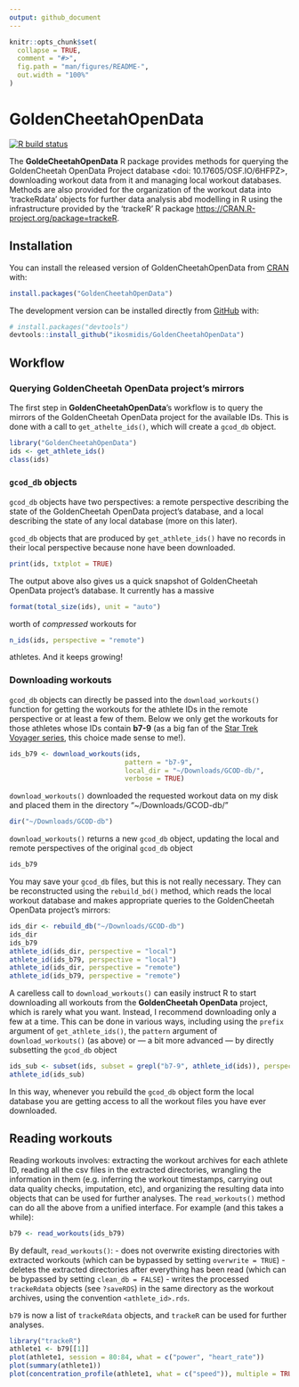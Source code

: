```yaml
---
output: github_document
---
```


<!-- README.md is generated from README.Rmd. Please edit that file -->

```r
knitr::opts_chunk$set(
  collapse = TRUE,
  comment = "#>",
  fig.path = "man/figures/README-",
  out.width = "100%"
)
```

# GoldenCheetahOpenData

<!-- badges: start -->
[![R build status](https://github.com/ikosmidis/GoldenCheetahOpenData/workflows/R-CMD-check/badge.svg)](https://github.com/ikosmidis/GoldenCheetahOpenData/actions)
<!-- badges: end -->

The **GoldeCheetahOpenData** R package provides methods for querying
the GoldenCheetah OpenData Project database <doi:
10.17605/OSF.IO/6HFPZ>, downloading workout data from it and managing
local workout databases. Methods are also provided for the
organization of the workout data into 'trackeRdata' objects for
further data analysis abd modelling in R using the infrastructure
provided by the 'trackeR' R package <https://CRAN.R-project.org/package=trackeR>.

## Installation

You can install the released version of GoldenCheetahOpenData from [CRAN](https://CRAN.R-project.org) with:

``` r
install.packages("GoldenCheetahOpenData")
```

The development version can be installed directly from [GitHub](https://github.com/) with:

``` r
# install.packages("devtools")
devtools::install_github("ikosmidis/GoldenCheetahOpenData")
```
## Workflow

### Querying GoldenCheetah OpenData project's mirrors

The first step in **GoldenCheetahOpenData**'s workflow is to query the mirrors of the GoldenCheetah OpenData project for the available IDs. This is done with a call to `get_athelte_ids()`, which will create a `gcod_db` object.
```r
library("GoldenCheetahOpenData")
ids <- get_athlete_ids()
class(ids)
```

### `gcod_db` objects
`gcod_db` objects have two perspectives: a remote perspective describing the state of the GoldenCheetah OpenData project's database, and a local describing the state of any local database (more on this later).

`gcod_db` objects that are produced by `get_athlete_ids()` have no records in their local perspective because none have been downloaded.
```r
print(ids, txtplot = TRUE)
```

The output above also gives us a quick snapshot of GoldenCheetah OpenData project's database. It currently has a massive
```r
format(total_size(ids), unit = "auto")
```
worth of *compressed* workouts for
```r
n_ids(ids, perspective = "remote")
```
athletes. And it keeps growing!

### Downloading workouts
`gcod_db` objects can directly be passed into the `download_workouts()` function for getting the workouts for the athlete IDs in the remote perspective or at least a few of them. Below we only get the workouts for those athletes whose IDs contain **b7-9** (as a big fan of the [Star Trek Voyager series](https://en.wikipedia.org/wiki/Star_Trek:_Voyager), this choice made sense to me!). 
```r
ids_b79 <- download_workouts(ids,
                             pattern = "b7-9",
                             local_dir = "~/Downloads/GCOD-db/",
                             verbose = TRUE)
```

`download_workouts()` downloaded the requested workout data on my disk and placed them in the directory "~/Downloads/GCOD-db/"
```r
dir("~/Downloads/GCOD-db")
```

`download_workouts()` returns a new `gcod_db` object, updating the local and remote perspectives of the original `gcod_db` object
```r
ids_b79
```

You may save your `gcod_db` files, but this is not really necessary. They can be reconstructed using the `rebuild_bd()` method, which reads the local workout database and makes appropriate queries to the GoldenCheetah OpenData project's mirrors:
```r
ids_dir <- rebuild_db("~/Downloads/GCOD-db")
ids_dir
ids_b79
athlete_id(ids_dir, perspective = "local")
athlete_id(ids_b79, perspective = "local")
athlete_id(ids_dir, perspective = "remote")
athlete_id(ids_b79, perspective = "remote")
```

A carelless call to `download_workouts()` can easily instruct R to start downloading all workouts from the **GoldenCheetah OpenData** project, which is rarely what you want. Instead, I recommend downloading only a few at a time. This can be done in various ways, including using the `prefix` argument of `get_athlete_ids()`, the `pattern` argument of `download_workouts()` (as above) or --- a bit more advanced --- by directly subsetting the `gcod_db` object
```r
ids_sub <- subset(ids, subset = grepl("b7-9", athlete_id(ids)), perspective = "remote")
athlete_id(ids_sub)
```
In this way, whenever you rebuild the `gcod_db` object form the local database you are getting access to all the workout files you have ever downloaded.

## Reading workouts
Reading workouts involves: extracting the workout archives for each athlete ID, reading all the csv files in the extracted directories, wrangling the information in them (e.g. inferring the workout timestamps, carrying out data quality checks, imputation, etc), and organizing the resulting data into objects that can be used for further analyses. The `read_workouts()` method can do all the above from a unified interface. For example (and this takes a while):
```r
b79 <- read_workouts(ids_b79)
```
By default, `read_workouts()`:
- does not overwrite existing directories with extracted workouts (which can be bypassed by setting `overwrite = TRUE`) 
- deletes the extracted directories after everything has been read (which can be bypassed by setting `clean_db = FALSE`)
- writes the processed `trackeRdata` objects (see `?saveRDS`) in the same directory as the workout archives, using the convention `<athlete_id>.rds`.

`b79` is now a list of `trackeRdata` objects, and `trackeR` can be used for further analyses.
```r
library("trackeR")
athlete1 <- b79[[1]]
plot(athlete1, session = 80:84, what = c("power", "heart_rate"))
plot(summary(athlete1))
plot(concentration_profile(athlete1, what = c("speed")), multiple = TRUE)
```

